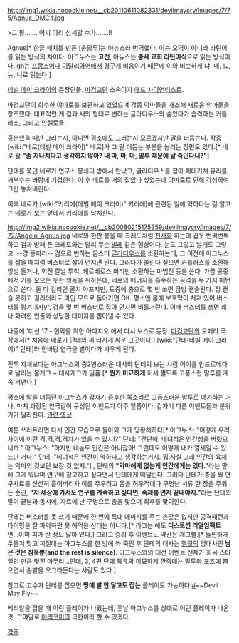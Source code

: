 http://img1.wikia.nocookie.net/__cb20110611082331/devilmaycry/images/7/75/Agnus_DMC4.jpg

>그 팔....... 어찌 이리 섬세할 수가.......!!

Agnus[* 한글 패치를 만든 [촌닭투]는 아뉴스라 번역했다. 이는 오역이 아니라 라틴어를 읽는 방식의 차이다. 아그누스는 '''고전''', 아뉴스는 '''중세 교회 라틴어식'''으로 읽는 방식이다. gn는 [[프랑스어]]나 [[이탈리아어]]에서 경구개 비음이기 때문에 이와 비슷하게 냐, 녜, 뇨, 뉴, 니로 읽는다.]

[[데빌 메이 크라이]]의 등장인물. [[마검교단]] 소속이자 [[매드 사이언티스트]].

마검교단이 회수한 야마토를 보관하고 있었으며 각종 악마들을 개조해 새로운 악마들을 창조했다. 대표적인 게 검과 새의 형태로 변하는 글라디우스와 숨었다가 습격하는 커틀러스, 그리고 안젤로들.

흥분했을 때만 그러는지, 아니면 평소에도 그러는지 모르겠지만 말을 더듬는다. 작중 [wiki:"네로(데빌 메이 크라이)" 네로]가 그 말 더듬는 부분을 놀리는 장면도 있다.[* 네로 왈 '''"좀 지나치다고 생각하지 않아? 내 마, 마, 마, 말투 때문에 날 죽인다니?"''']

단테를 쫓던 네로가 연구소 봉쇄의 방에서 만났고, 글라디우스를 잡아 패대기쳐 유리를 깨부수는 바람에 기겁한다. 이 후 네로를 거의 잡았다 싶었는데 야마토로 인해 각성하여 그만 놓쳐버린다.

이후 네로가 [wiki:"키리에(데빌 메이 크라이)" 키리에]에 관련된 일에 약하다는 걸 알고는 네로가 보는 앞에서 키리에를 납치한다.

http://img2.wikia.nocookie.net/__cb20080215175359/devilmaycry/images/7/72/Angelo_Agnus.jpg
네로와 한판 붙을 때 크레도처럼 [[천사]]화 하는데 갑옷 번쩍번쩍하고 검과 방패 든 크레도와는 달리 무슨 [[벌레]] 같은 형상이다. 눈도 그렇고 날개도 그렇고. --걍 똥파리--
검으로 변하는 몬스터 [[글라디우스]]를 소환하는데, 그 이전에 아그누스를 잡을 때처럼 버스터로 잡아 던지면 된다. 그러다가 쫄린다 싶으면 커틀러스를 소환해 빙빙 돌거나, 회전 칼날 투척, 케르베로스 머리만 소환하는 마법진 등을 쓴다. 가끔 공중에서 기를 모으는 듯한 행동을 취하는데, 네로의 에너지를 흡수하는 공격을 두 가지 패턴으로 쓴다. 둘 다 걸리면 골치 아프지만, 도중에 총으로 몇 번 쏘면 금방 캔슬된다. 정 캔슬 못하고 걸리더라도 마인 모드로 들어가면 OK.
평소엔 몸에 보호막이 쳐져 있어 버스터를 튕겨내지만, 검을 몇 번 버스터로 잡아 던지면 비틀거린다. 이때 버스터를 쓰면 꽤나 화려한 연출과 상당한 데미지를 뽑아낼 수 있다.

나중에 '미션 17 - 현악을 위한 아다지오'에서 다시 보스로 등장. [[마검교단]]의 오페라 극장에서[* 처음에 네로가 단테와 피 터지게 싸운 그곳이다.] [wiki:"단테(데빌 메이 크라이)" 단테]와 한바탕 연극을 벌이다가 싸우게 된다.

전투 자체보다는 아그누스의 중2병스러운 대사와 단테의 보는 사람 어이를 안드로메다로 날리는 몸개그 + 대사개그가 일품.[* '''뭔가 미묘하게''' 허세 쩔도록 고풍스런 말투를 계속 써댄다.]

평소에 말을 더듬던 아그누스가 갑자기 중후한 목소리로 고풍스러운 말투로 얘기하는 거나, 마치 과장된 연극같이 구성된 이벤트가 아주 일품이다. 갑자기 다른 이벤트들과 분위기가 달라진다.
[http://blog.naver.com/sin_choding/80157658346 관련 영상]

여튼 쓰러트리면 다시 인간 모습으로 돌아와 크게 당황해하다[* 아그누스: "어떻게 우리 사이에 이런 격,격,격,격차가 있을 수 있지!?" 단테: "간단해, 네녀석은 인간성을 버렸으니까." 아그누스: "하지만 네놈도 인간은 아니잖아! 그런데도 어떻게 내가 열세일 수 있느냔 거다!" 단테: "네녀석은 인간이 약하다고 생각하는거지. 뭐,사실 그래 인간의 육체는 악마의 것보단 보잘 것 없지."] , 단테의 '''"악마에게 없는게 인간에게는 있다."'''라는 말에 그게 뭐냐며 연구에 참고하고 싶다면서 단테에게 매달린다. 그러다 단테가 총을 쏴 연구자료를 산산히 흩어버리자 이를 주우려고 몸을 허우적대다 구멍난 서류 한 장을 주워든 순간, '''"저 세상에 가서도 연구를 계속하고 싶다면, 숙제를 먼저 끝내야지."'''라는 단테의 말이 끝남과 동시에, 자료에 난 구멍으로 총을 맞으며 최후를 맞이한다. 

단테는 버스터를 못 쓰기 때문에 한 번에 특대 데미지를 주는 손맛은 없지만 공격패턴과 타이밍을 잘 파악하면 못 해먹을 상대는 아니다.[* 라고는 해도 '''디스토션 리얼임팩트'''면…이미 피가 반 정도 닳아 있다.] 그리고 승리 후 이벤트도 약간은 개그삘.[* 늘씬하게 두들겨 맞고 찌질대는 아그누스를 한 방에 쏴 죽인 후 단테의 대사는 [[햄릿]]의 명대사인 '''남은 것은 침묵뿐(and the rest is silence)'''. 아그누스와의 대전 이벤트 전체가 희곡 스타일인 만큼 멋진 마무리...인데, 3, 4편 단테 특유의 미묘하게 깐죽대는 말투와 포즈에 뿜으면서 손발을 오그라든다는 사람도 있다.]

참고로 고수가 단테를 잡으면 '''땅에 발 안 닿고도 잡는''' 플레이도 가능하다.[http://www.youtube.com/watch?v=kE9i4_Yfd4Q&feature=player_embedded #]~~Devil May Fly~~

베리알을 잡을 때 이런 플레이가 나왔는데, 훗날 아그누스를 상대로 이런 플레이가 나온 것.
그야말로 [[야리코미]]의 극한이라 할 수 있겠다.

[[각주]]
